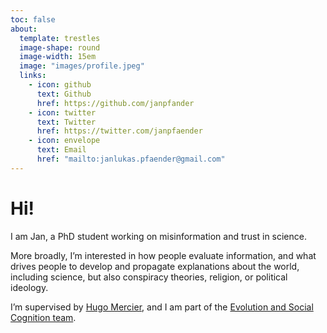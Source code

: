 ```yaml
---
toc: false
about: 
  template: trestles
  image-shape: round
  image-width: 15em
  image: "images/profile.jpeg"
  links:
    - icon: github
      text: Github
      href: https://github.com/janpfander
    - icon: twitter
      text: Twitter
      href: https://twitter.com/janpfaender
    - icon: envelope
      text: Email
      href: "mailto:janlukas.pfaender@gmail.com"  
---
```


# Hi!

I am Jan, a PhD student working on misinformation and trust in science.

More broadly, I'm interested in how people evaluate information, and what drives people to develop and propagate explanations about the world, including science, but also conspiracy theories, religion, or political ideology.

I'm supervised by [Hugo Mercier](https://sites.google.com/site/hugomercier/), and I am part of the [Evolution and Social Cognition team](https://esc.dec.ens.fr/en/evolution-and-social-cognition-members-10877).
